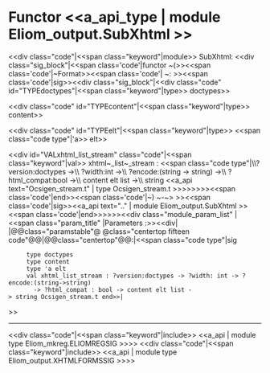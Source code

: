 =Functor <<a_api_type | module Eliom_output.SubXhtml >> =
<<div class="code"|<<span class="keyword"|module>> SubXhtml: <<div class="sig_block"|<<span class='code'|functor ~(>><<span class='code'|~Format>><<span class='code'| ~: >><<span class='code'|sig>><<div class="sig_block"|<<div class="code" id="TYPEdoctypes"|<<span class="keyword"|type>> doctypes>>

<<div class="code" id="TYPEcontent"|<<span class="keyword"|type>> content>>

<<div class="code" id="TYPEelt"|<<span class="keyword"|type>> <<span class="code type"|'a>> elt>>

<<div id="VALxhtml_list_stream" class="code"|<<span class="keyword"|val>> xhtml~_list~_stream : <<span class="code type"|\\{{{   }}}?version:doctypes ->\\{{{   }}}  ?width:int ->\\{{{   }}}  ?encode:(string -> string) ->\\{{{   }}}  ?html_compat:bool ->\\{{{   }}}  content elt list ->\\{{{   }}}  string <<a_api text="Ocsigen_stream.t" | type Ocsigen_stream.t >>>>>>>><<span class='code'|end>><<span class='code'|~) ~-~> >><<span class='code'|sig>><<a_api text=".." | module Eliom_output.SubXhtml >><<span class='code'|end>>>>>><<div class="module_param_list" | <<span class="param_title" |Parameters :>><<div|
|@@class="paramstable"@ @class="centertop fifteen code"@@{{{Format}}}|@@class="centertop"@@:|<<span class="code type"|sig 
      type doctypes
      type content
      type 'a elt
      val xhtml_list_stream : ?version:doctypes -> ?width: int -> ?encode:(string->string) 
        -> ?html_compat : bool -> content elt list -> string Ocsigen_stream.t end>>|
>>

----
<<div class="code"|<<span class="keyword"|include>> <<a_api | module type Eliom_mkreg.ELIOMREGSIG >>>>
<<div class="code"|<<span class="keyword"|include>> <<a_api | module type Eliom_output.XHTMLFORMSSIG >>>>
